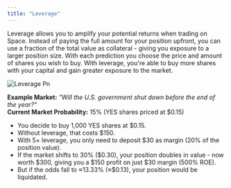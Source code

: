 ```yaml
---
title: "Leverage"
---
```


Leverage allows you to amplify your potential returns when trading on Space. Instead of paying the full amount for your position upfront, you can use a fraction of the total value as collateral - giving you exposure to a larger position size. With each prediction you choose the price and amount of shares you wish to buy. With leverage, you're able to buy more shares with your capital and gain greater exposure to the market.

![Leverage Pn](/images/leverage.png)

**Example Market:** _"Will the U.S. government shut down before the end of the year?"_\
**Current Market Probability:** 15% (YES shares priced at \$0.15)

- You decide to buy 1,000 YES shares at \$0.15.
- Without leverage, that costs \$150.
- With 5× leverage, you only need to deposit \$30 as margin (20% of the position value).
- If the market shifts to 30% (\$0.30), your position doubles in value - now worth \$300, giving you a \$150 profit on just \$30 margin (500% ROE).
- But if the odds fall to ≈13.33% (≈\$0.13), your position would be liquidated.


<LeverageImpactChart />